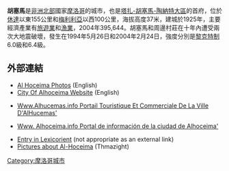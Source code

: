 {{Infobox settlement
|official_name          = 胡塞馬
|native_name            =  الحسيمة
|nickname               = 
|image_skyline          =Al Hoceima Morocco.jpg
|imagesize              =300px
|image_flag             =
|flag_size              =
|image_seal             =
|seal_size              =
|image_shield           =
|shield_size            =
|city_logo              =
|citylogo_size          =
|pushpin_map            =Morocco
|pushpin_mapsize        =300
|coordinates_region     = MA
|subdivision_type       = 國家
|subdivision_name       = {{flag|Morocco}}
|subdivision_type1      = 大區
|subdivision_name1      = [[塔扎-胡塞馬-陶納特大區|塔扎-胡塞馬-陶納特大區]]
|subdivision_type2      =
|subdivision_name2      = 
|subdivision_type3      =
|subdivision_name3      =
|subdivision_type4      =
|subdivision_name4      =
|government_type        = 
|leader_title           = 
|leader_name            = 
|leader_title1          = 
|leader_name1           = 
|leader_title2          =
|leader_name2           =
|leader_title3          =
|leader_name3           =
|leader_title4          =
|leader_name4           =
|established_title      =  建城
|established_date       =  1925
|established_title2     =
|established_date2      =
|established_title3     =  <!-- Incorporated (city) -->
|established_date3      =
|area_magnitude         =
|unit_pref              = <!--Enter: Imperial, if Imperial (metric) is desired-->
|area_footnotes         =
|area_total             =
|area_land              =
|area_water             =
|TotalArea_sq_mi        =
|LandArea_sq_mi         =
|WaterArea_sq_mi        =
|area_water_percent     =
|area_urban             =
|UrbanArea_sq_mi        =
|area_metro             =
|MetroArea_sq_mi        =
|population_as_of       =
|population_footnotes   =
|population_note        = 2007估計
|settlement_type        = <!--For Town or Village (Leave blank for the default City) -->
|population_total       = 102942
|population_density     =
|population_density_mi2 =
|population_metro       = 399644
|population_density_metro_km2 =
|population_density_metro_mi2 =
|population_urban       =
|population_density_urban_km2 =
|population_density_urban_mi2 =
|timezone               =
|utc_offset             =
|timezone_DST           =
|utc_offset_DST         =
|latd=35 |latm=15|lats= |latNS=N
|longd=3 |longm=56 |longs= |longEW=W
|elevation_footnotes    =  <!--for references: use <ref> </ref> tags-->
|elevation              =
|elevation_ft           =
|postal_code_type       =  <!-- enter ZIP code, Postcode, Post code, Postal code... -->
|postal_code            =
|area_code              =
|website                = https://web.archive.org/web/20110225113120/http://www.alhoceima.info/
|footnotes              =
}}

'''胡塞馬'''是[[非洲北部|非洲北部]]國家[[摩洛哥|摩洛哥]]的城市，也是[[塔扎-胡塞馬-陶納特大區|塔扎-胡塞馬-陶納特大區]]的首府，位於[[休達|休達]]以東155公里和[[梅利利亞|梅利利亞]]以西100公里，海拔高度37米，建城於1925年，主要經濟產業有[[旅遊業|旅遊業]]和[[漁業|漁業]]，2004年395,644。胡塞馬和周邊村莊在十年內遭受兩次大地震破壞，發生在1994年5月26日和2004年2月24日，強度分別是[[黎克特制|黎克特制]]6.0級和6.4級。

==外部連結==
*[http://www.agraw.com/photo-gallery/music-artists/?album=1&gallery=2 Al Hoceima Photos] {{Wayback|url=http://www.agraw.com/photo-gallery/music-artists/?album=1&gallery=2 |date=20101203221357 }} (English)
*[http://www.alhoceima.com/ City Of Alhoceima Website] {{Wayback|url=http://www.alhoceima.com/ |date=20200211141121 }} (English)
* {{es}} [https://web.archive.org/web/20190905142617/http://www.alhucemas.info/  Www.Alhucemas.info Portail Touristique Et Commerciale De La Ville D'AlHucemas']
* {{fr}} [https://web.archive.org/web/20110225113120/http://www.alhoceima.info/  Www. Alhoceima.info Portal de información de la ciudad de Alhoceima']
*[http://lexicorient.com/morocco/hoceima.htm Entry in Lexicorient] {{Wayback|url=http://lexicorient.com/morocco/hoceima.htm |date=20160303211759 }} (not appropriate as an external link)
*[http://www.nadorama.com/component/option,com_rsgallery2/Itemid,52/catid,3/ Pictures about Al-Hoceima] {{Wayback|url=http://www.nadorama.com/component/option,com_rsgallery2/Itemid,52/catid,3/ |date=20120216180741 }} (Thmazight)

{{coord|35|15|N|3|56|W|type:city|display=title}}

[[Category:摩洛哥城市|Category:摩洛哥城市]]